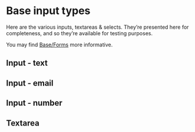 
<Meta title="Base/Text inputs/Overview" />

# Base input types

Here are the various inputs, textareas & selects. They’re presented here for completeness, and so they’re available for testing purposes.

You may find [Base/Forms](/docs/base-forms--fieldset) more informative.

## Input - text

<Canvas isColumn>
  <Story id="base-input--text" />
  <Story id="base-input--text-invalid" />
  <Story id="base-input--text-disabled" />
</Canvas>

<Canvas isColumn>
  <Story id="base-input--text-empty" />
  <Story id="base-input--text-invalid-empty" />
  <Story id="base-input--text-disabled-empty" />
</Canvas>

## Input - email

<Canvas isColumn>
  <Story id="base-input--email" />
  <Story id="base-input--email-invalid" />
  <Story id="base-input--email-disabled" />
</Canvas>

<Canvas isColumn>
  <Story id="base-input--email-empty" />
  <Story id="base-input--email-invalid-empty" />
  <Story id="base-input--email-disabled-empty" />
</Canvas>

## Input - number

<Canvas isColumn>
  <Story id="base-input--number" />
  <Story id="base-input--number-invalid" />
  <Story id="base-input--number-disabled" />
</Canvas>

<Canvas isColumn>
  <Story id="base-input--number-empty" />
  <Story id="base-input--number-invalid-empty" />
  <Story id="base-input--number-disabled-empty" />
</Canvas>

## Textarea

<Canvas isColumn>
  <Story id="base-textarea--base" />
  <Story id="base-textarea--invalid" />
  <Story id="base-textarea--disabled" />
</Canvas>

<Canvas isColumn>
  <Story id="base-textarea--empty" />
  <Story id="base-textarea--invalid-empty" />
  <Story id="base-textarea--disabled-empty" />
</Canvas>
